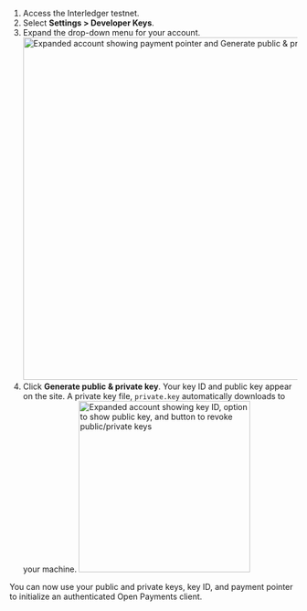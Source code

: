
1. Access the <LinkOut href='https://rafiki.money'>Interledger testnet</LinkOut>.
2. Select **Settings > Developer Keys**.
3. Expand the drop-down menu for your account.<br /><img src="/img/snippets/generate-keys.png" alt="Expanded account showing payment pointer and Generate public & private key button" class="img-outline" style="width:600px;"/>
4. Click **Generate public & private key**. Your key ID and public key appear on the site. A private key file, `private.key` automatically downloads to your machine. <img src="/img/snippets/view-keys.png" alt="Expanded account showing key ID, option to show public key, and button to revoke public/private keys" class="img-outline" style="height:300px;"/>

You can now use your public and private keys, key ID, and payment pointer to initialize an authenticated Open Payments client.
